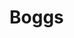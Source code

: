 
# Boggs

<ProjectDetails
  region="Crownlands"
  house="House Boggs"
  type="Keep"
  status="In Progress"
  warp="/warp boggs"
  projectLead="_Simbaa (frm Steineke96)"
  dateStarted="September 7, 2015"
  dateCompleted="Invalid Date"
/>
